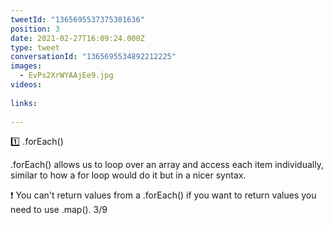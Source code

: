 ```yaml
---
tweetId: "1365695537375301636"
position: 3
date: 2021-02-27T16:09:24.000Z
type: tweet
conversationId: "1365695534892212225"
images:
  - EvPs2XrWYAAjEe9.jpg
videos:
  
links:
  
---
```

1️⃣ .forEach()

.forEach() allows us to loop over an array and access each item individually, similar to how a for loop would do it but in a nicer syntax. 

❗ You can't return values from a .forEach() if you want to return values you need to use .map(). 3/9 
